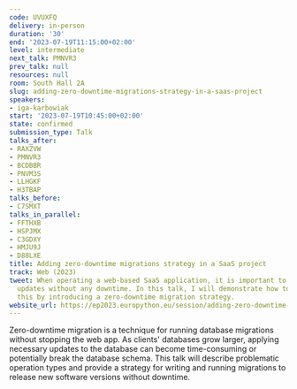 ```yaml
---
code: UVUXFQ
delivery: in-person
duration: '30'
end: '2023-07-19T11:15:00+02:00'
level: intermediate
next_talk: PMNVR3
prev_talk: null
resources: null
room: South Hall 2A
slug: adding-zero-downtime-migrations-strategy-in-a-saas-project
speakers:
- iga-karbowiak
start: '2023-07-19T10:45:00+02:00'
state: confirmed
submission_type: Talk
talks_after:
- RAXZVW
- PMNVR3
- BCDBBR
- PNVM3S
- LLHGKF
- H3TBAP
talks_before:
- C7SMXT
talks_in_parallel:
- FFTHXB
- HSPJMX
- C3GDXY
- HMJU9J
- D88LXE
title: Adding zero-downtime migrations strategy in a SaaS project
track: Web (2023)
tweet: When operating a web-based SaaS application, it is important to provide software
  updates without any downtime. In this talk, I will demonstrate how to accomplish
  this by introducing a zero-downtime migration strategy.
website_url: https://ep2023.europython.eu/session/adding-zero-downtime-migrations-strategy-in-a-saas-project
---
```


Zero-downtime migration is a technique for running database migrations without stopping the web app. As clients' databases grow larger, applying necessary updates to the database can become time-consuming or potentially break the database schema. This talk will describe problematic operation types and provide a strategy for writing and running migrations to release new software versions without downtime.
